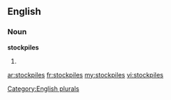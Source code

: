 ==English==

===Noun===
'''stockpiles'''

# {{plural of|[[stockpile]]}}

[[Category:English plurals]]

[[ar:stockpiles]]
[[fr:stockpiles]]
[[my:stockpiles]]
[[vi:stockpiles]]